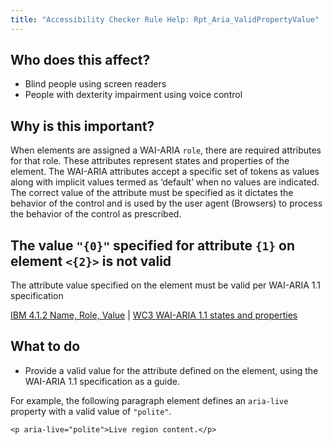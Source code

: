 ```yaml
---
title: "Accessibility Checker Rule Help: Rpt_Aria_ValidPropertyValue"
---
```


<div className="toolHelp">
<Row>
<Column colLg={5} colMd={3} colSm={4} className="toolLeft">

## Who does this affect?

* Blind people using screen readers
* People with dexterity impairment using voice control

## Why is this important?

When elements are assigned a WAI-ARIA `role`, there are required attributes for that role. These attributes represent states and properties of the element. The WAI-ARIA attributes accept a specific set of tokens as values along with implicit values termed as ‘default’ when no values are indicated. The correct value of the attribute must be specified as it dictates the behavior of the control and is used by the user agent (Browsers) to process the behavior of the control as prescribed.

</Column>
<Column colLg={11} colMd={5} colSm={4} className="toolMain">

<div id="locLevel"></div>

## The value `"{0}"` specified for attribute `{1}` on element `<{2}>` is not valid
The attribute value specified on the element must be valid per WAI-ARIA 1.1 specification

[IBM 4.1.2 Name, Role, Value](https://www.ibm.com/able/guidelines/ci162/name_role_value.html) | [WC3 WAI-ARIA 1.1 states and properties](https://www.w3.org/WAI/PF/aria-1.1/states_and_properties)

<div id="locSnippet"></div>

## What to do

* Provide a valid value for the attribute defined on the element, using the WAI-ARIA 1.1 specification as a guide.

For example, the following paragraph element defines an `aria-live` property with a valid value of `"polite"`.

``` 
<p aria-live="polite">Live region content.</p>
```

</Column>
</Row>
</div>

